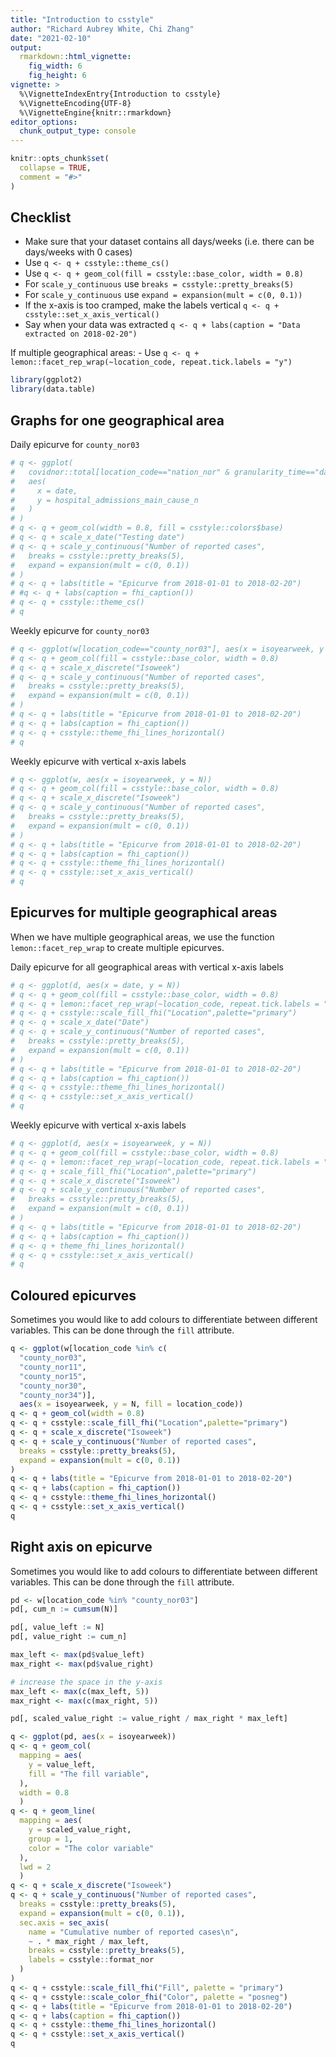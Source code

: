 ```yaml
---
title: "Introduction to csstyle"
author: "Richard Aubrey White, Chi Zhang"
date: "2021-02-10"
output:
  rmarkdown::html_vignette:
    fig_width: 6
    fig_height: 6
vignette: >
  %\VignetteIndexEntry{Introduction to csstyle}
  %\VignetteEncoding{UTF-8}
  %\VignetteEngine{knitr::rmarkdown}
editor_options: 
  chunk_output_type: console
---
```


```r
knitr::opts_chunk$set(
  collapse = TRUE,
  comment = "#>"
)
```

## Checklist

- Make sure that your dataset contains all days/weeks (i.e. there can be days/weeks with 0 cases)
- Use `q <- q + csstyle::theme_cs()`
- Use `q <- q + geom_col(fill = csstyle::base_color, width = 0.8)`
- For `scale_y_continuous` use `breaks = csstyle::pretty_breaks(5)`
- For `scale_y_continuous` use `expand = expansion(mult = c(0, 0.1))`
- If the x-axis is too cramped, make the labels vertical `q <- q + csstyle::set_x_axis_vertical()`
- Say when your data was extracted `q <- q + labs(caption = "Data extracted on 2018-02-20")`

If multiple geographical areas:
- Use `q <- q + lemon::facet_rep_wrap(~location_code, repeat.tick.labels = "y")`

```r
library(ggplot2)
library(data.table)
```

## Graphs for one geographical area

Daily epicurve for `county_nor03`

```r
# q <- ggplot(
#   covidnor::total[location_code=="nation_nor" & granularity_time=="day" & isoyear==2020], 
#   aes(
#     x = date, 
#     y = hospital_admissions_main_cause_n
#   )
# )
# q <- q + geom_col(width = 0.8, fill = csstyle::colors$base)
# q <- q + scale_x_date("Testing date")
# q <- q + scale_y_continuous("Number of reported cases",
#   breaks = csstyle::pretty_breaks(5),
#   expand = expansion(mult = c(0, 0.1))
# )
# q <- q + labs(title = "Epicurve from 2018-01-01 to 2018-02-20")
# #q <- q + labs(caption = fhi_caption())
# q <- q + csstyle::theme_cs()
# q
```

Weekly epicurve for `county_nor03`

```r
# q <- ggplot(w[location_code=="county_nor03"], aes(x = isoyearweek, y = N))
# q <- q + geom_col(fill = csstyle::base_color, width = 0.8)
# q <- q + scale_x_discrete("Isoweek")
# q <- q + scale_y_continuous("Number of reported cases",
#   breaks = csstyle::pretty_breaks(5),
#   expand = expansion(mult = c(0, 0.1))
# )
# q <- q + labs(title = "Epicurve from 2018-01-01 to 2018-02-20")
# q <- q + labs(caption = fhi_caption())
# q <- q + csstyle::theme_fhi_lines_horizontal()
# q
```

Weekly epicurve with vertical x-axis labels

```r
# q <- ggplot(w, aes(x = isoyearweek, y = N))
# q <- q + geom_col(fill = csstyle::base_color, width = 0.8)
# q <- q + scale_x_discrete("Isoweek")
# q <- q + scale_y_continuous("Number of reported cases",
#   breaks = csstyle::pretty_breaks(5),
#   expand = expansion(mult = c(0, 0.1))
# )
# q <- q + labs(title = "Epicurve from 2018-01-01 to 2018-02-20")
# q <- q + labs(caption = fhi_caption())
# q <- q + csstyle::theme_fhi_lines_horizontal()
# q <- q + csstyle::set_x_axis_vertical()
# q
```

## Epicurves for multiple geographical areas

When we have multiple geographical areas, we use the function `lemon::facet_rep_wrap` to create multiple epicurves.

Daily epicurve for all geographical areas with vertical x-axis labels

```r
# q <- ggplot(d, aes(x = date, y = N))
# q <- q + geom_col(fill = csstyle::base_color, width = 0.8)
# q <- q + lemon::facet_rep_wrap(~location_code, repeat.tick.labels = "y")
# q <- q + csstyle::scale_fill_fhi("Location",palette="primary")
# q <- q + scale_x_date("Date")
# q <- q + scale_y_continuous("Number of reported cases",
#   breaks = csstyle::pretty_breaks(5),
#   expand = expansion(mult = c(0, 0.1))
# )
# q <- q + labs(title = "Epicurve from 2018-01-01 to 2018-02-20")
# q <- q + labs(caption = fhi_caption())
# q <- q + csstyle::theme_fhi_lines_horizontal()
# q <- q + csstyle::set_x_axis_vertical()
# q
```

Weekly epicurve with vertical x-axis labels

```r
# q <- ggplot(d, aes(x = isoyearweek, y = N))
# q <- q + geom_col(fill = csstyle::base_color, width = 0.8)
# q <- q + lemon::facet_rep_wrap(~location_code, repeat.tick.labels = "y", ncol=4)
# q <- q + scale_fill_fhi("Location",palette="primary")
# q <- q + scale_x_discrete("Isoweek")
# q <- q + scale_y_continuous("Number of reported cases",
#   breaks = csstyle::pretty_breaks(5),
#   expand = expansion(mult = c(0, 0.1))
# )
# q <- q + labs(title = "Epicurve from 2018-01-01 to 2018-02-20")
# q <- q + labs(caption = fhi_caption())
# q <- q + theme_fhi_lines_horizontal()
# q <- q + csstyle::set_x_axis_vertical()
# q
```

## Coloured epicurves

Sometimes you would like to add colours to differentiate between different variables. This can be done through the `fill` attribute.

```r
q <- ggplot(w[location_code %in% c(
  "county_nor03",
  "county_nor11",
  "county_nor15",
  "county_nor30",
  "county_nor34")], 
  aes(x = isoyearweek, y = N, fill = location_code))
q <- q + geom_col(width = 0.8)
q <- q + csstyle::scale_fill_fhi("Location",palette="primary")
q <- q + scale_x_discrete("Isoweek")
q <- q + scale_y_continuous("Number of reported cases",
  breaks = csstyle::pretty_breaks(5),
  expand = expansion(mult = c(0, 0.1))
)
q <- q + labs(title = "Epicurve from 2018-01-01 to 2018-02-20")
q <- q + labs(caption = fhi_caption())
q <- q + csstyle::theme_fhi_lines_horizontal()
q <- q + csstyle::set_x_axis_vertical()
q
```

## Right axis on epicurve

Sometimes you would like to add colours to differentiate between different variables. This can be done through the `fill` attribute.

```r
pd <- w[location_code %in% "county_nor03"]
pd[, cum_n := cumsum(N)]

pd[, value_left := N]
pd[, value_right := cum_n]

max_left <- max(pd$value_left)
max_right <- max(pd$value_right)

# increase the space in the y-axis
max_left <- max(c(max_left, 5))
max_right <- max(c(max_right, 5))

pd[, scaled_value_right := value_right / max_right * max_left]

q <- ggplot(pd, aes(x = isoyearweek))
q <- q + geom_col(
  mapping = aes(
    y = value_left,
    fill = "The fill variable",
  ),
  width = 0.8
  )
q <- q + geom_line(
  mapping = aes(
    y = scaled_value_right,
    group = 1,
    color = "The color variable"
  ),
  lwd = 2
  )
q <- q + scale_x_discrete("Isoweek")
q <- q + scale_y_continuous("Number of reported cases",
  breaks = csstyle::pretty_breaks(5),
  expand = expansion(mult = c(0, 0.1)),
  sec.axis = sec_axis(
    name = "Cumulative number of reported cases\n",
    ~ . * max_right / max_left,
    breaks = csstyle::pretty_breaks(5),
    labels = csstyle::format_nor
  )
)
q <- q + csstyle::scale_fill_fhi("Fill", palette = "primary")
q <- q + csstyle::scale_color_fhi("Color", palette = "posneg")
q <- q + labs(title = "Epicurve from 2018-01-01 to 2018-02-20")
q <- q + labs(caption = fhi_caption())
q <- q + csstyle::theme_fhi_lines_horizontal()
q <- q + csstyle::set_x_axis_vertical()
q
```
